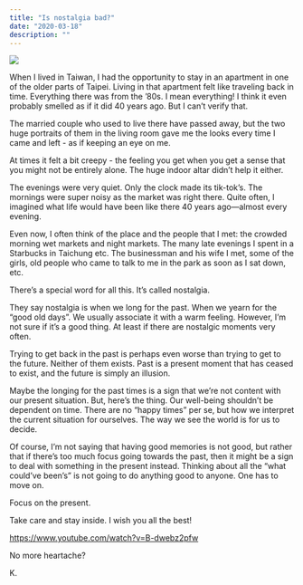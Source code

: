 ```yaml
---
title: "Is nostalgia bad?"
date: "2020-03-18"
description: ""
---
```


![](henry-co-AKfJmUtAQsg-unsplash.jpg)

When I lived in Taiwan, I had the opportunity to stay in an apartment in one of the older parts of Taipei. Living in that apartment felt like traveling back in time. Everything there was from the ’80s. I mean everything! I think it even probably smelled as if it did 40 years ago. But I can’t verify that.

The married couple who used to live there have passed away, but the two huge portraits of them in the living room gave me the looks every time I came and left - as if keeping an eye on me.

At times it felt a bit creepy - the feeling you get when you get a sense that you might not be entirely alone. The huge indoor altar didn’t help it either.

The evenings were very quiet. Only the clock made its tik-tok’s. The mornings were super noisy as the market was right there. Quite often, I imagined what life would have been like there 40 years ago—almost every evening.

Even now, I often think of the place and the people that I met: the crowded morning wet markets and night markets. The many late evenings I spent in a Starbucks in Taichung etc. The businessman and his wife I met, some of the girls, old people who came to talk to me in the park as soon as I sat down, etc.

There’s a special word for all this. It’s called nostalgia.

They say nostalgia is when we long for the past. When we yearn for the “good old days”. We usually associate it with a warm feeling. However, I’m not sure if it’s a good thing. At least if there are nostalgic moments very often.

Trying to get back in the past is perhaps even worse than trying to get to the future. Neither of them exists. Past is a present moment that has ceased to exist, and the future is simply an illusion.

Maybe the longing for the past times is a sign that we’re not content with our present situation. But, here’s the thing. Our well-being shouldn’t be dependent on time. There are no “happy times” per se, but how we interpret the current situation for ourselves. The way we see the world is for us to decide.

Of course, I’m not saying that having good memories is not good, but rather that if there’s too much focus going towards the past, then it might be a sign to deal with something in the present instead. Thinking about all the “what could’ve been’s” is not going to do anything good to anyone. One has to move on.

Focus on the present.

Take care and stay inside. I wish you all the best!

https://www.youtube.com/watch?v=B-dwebz2pfw

No more heartache?

K.

